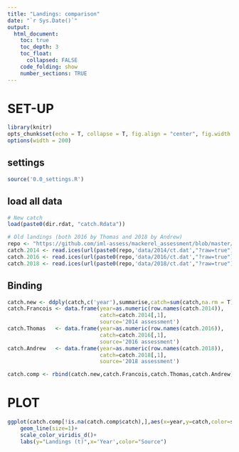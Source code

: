 ```yaml
---
title: "Landings: comparison"
date: "`r Sys.Date()`"
output:
  html_document:
    toc: true
    toc_depth: 3
    toc_float:
      collapsed: FALSE
    code_folding: show
    number_sections: TRUE
---
```


# SET-UP
```r
library(knitr)
opts_chunk$set(echo = T, collapse = T, fig.align = "center", fig.width = 9, fig.height = 6)
options(width = 200)
```    

## settings
```r
source('0.0_settings.R')
```

## load all data
```r
# New catch
load(paste0(dir.rdat, "catch.Rdata"))

# Old landings (both 2016 by Thomas and 2018 by Andrew)
repo <- "https://github.com/iml-assess/mackerel_assessment/blob/master/"
catch.2014 <- read.ices(url(paste0(repo,'data/2014/ct.dat',"?raw=true")))
catch.2016 <- read.ices(url(paste0(repo,'data/2016/ct.dat',"?raw=true")))
catch.2018 <- read.ices(url(paste0(repo,'data/2018/ct.dat',"?raw=true")))
```

## Binding

```r
catch.new <- ddply(catch,c('year'),summarise,catch=sum(catch,na.rm = T),source='New')
catch.Francois <- data.frame(year=as.numeric(row.names(catch.2014)),
                             catch=catch.2014[,1],
                             source='2014 assessment')
catch.Thomas   <- data.frame(year=as.numeric(row.names(catch.2016)),
                             catch=catch.2016[,1],
                             source='2016 assessment')
catch.Andrew   <- data.frame(year=as.numeric(row.names(catch.2018)),
                             catch=catch.2018[,1],
                             source='2018 assessment')

catch.comp <- rbind(catch.new,catch.Francois,catch.Thomas,catch.Andrew)
```

# PLOT

```r
ggplot(catch.comp[!is.na(catch.comp$catch),],aes(x=year,y=catch,color=source))+
    geom_line(size=1)+
    scale_color_viridis_d()+
    labs(y="Landings (t)",x='Year',color="Source")
```



